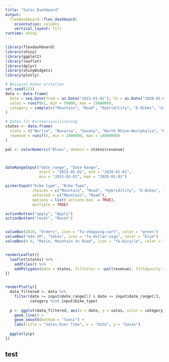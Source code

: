 ```yaml
---
title: "Sales Dashboard"
output: 
  flexdashboard::flex_dashboard:
    orientation: columns
    vertical_layout: fill
runtime: shiny
---
```


```r
library(flexdashboard)
library(shiny)
library(ggplot2)
library(leaflet)
library(dplyr)
library(shinyWidgets)
library(plotly)

# Beispiel-Daten erstellen
set.seed(123)
data <- data.frame(
  date = seq.Date(from = as.Date("2015-01-01"), to = as.Date("2020-01-01"), by = "month"),
  sales = runif(61, min = 50000, max = 1500000),
  category = sample(c("Mountain", "Road", "Hybrid/City", "E-Bikes", "Gravel"), 61, replace = TRUE)
)

# Daten für Kartenvisualisierung
states <- data.frame(
  state = c("Berlin", "Bavaria", "Saxony", "North Rhine-Westphalia", "Hesse"),
  revenue = runif(5, min = 2000000, max = 14000000)
)

pal <- colorNumeric("Blues", domain = states$revenue)



dateRangeInput("date_range", "Date Range",
               start = "2015-01-01", end = "2020-01-01",
               min = "2015-01-01", max = "2020-01-01")

pickerInput("bike_type", "Bike Type", 
            choices = c("Mountain", "Road", "Hybrid/City", "E-Bikes", "Gravel"),
            selected = c("Mountain", "Road"), 
            options = list(`actions-box` = TRUE), 
            multiple = TRUE)

actionButton("apply", "Apply")
actionButton("reset", "Reset")


valueBox(1818, "Orders", icon = "fa-shopping-cart", color = "green")
valueBox("$44.1M", "Sales", icon = "fa-dollar-sign", color = "blue")
valueBox(0.9, "Ratio, Mountain to Road", icon = "fa-bicycle", color = "purple")


renderLeaflet({
  leaflet(states) %>%
    addTiles() %>%
    addPolygons(data = states, fillColor = ~pal(revenue), fillOpacity = 0.7, color = "#BDBDC3", weight = 1)
})


renderPlotly({
  data_filtered <- data %>%
    filter(date >= input$date_range[1] & date <= input$date_range[2],
           category %in% input$bike_type)
  
  p <- ggplot(data_filtered, aes(x = date, y = sales, color = category)) +
    geom_line() +
    geom_smooth(method = "loess") +
    labs(title = "Sales Over Time", x = "Date", y = "Sales")
  
  ggplotly(p)
})


```

## test
